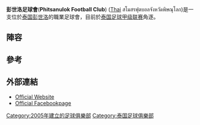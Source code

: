 {{Infobox football club
|  clubname = 彭世洛足球會<br>พิษณุโลก เอฟซี
|  image    = <!-- 檔案不存在 [[Image:Logophitsanulokfc.gif|Image:Logophitsanulokfc.gif]] -->
|  fullname = Phitsanulok Football Club <br>สโมสรฟุตบอลจังหวัดพิษณุโลก
|  nickname = ''Muang-Song-Kware'' <br> ''Violet Army''
|  founded  = 2005
|  ground   = [[泰國|泰國]][[彭世洛|彭世洛]]Phitsanulok Central Stadium
|  capacity = 3,066
|  chairman =  Phusit Pisankorsakul
|  mgrtitle = Coach
|  manager  =  [[Surachai_Jirasirichote|Surachai Jirasirichote]]
|  league   = [[泰國足球超甲級聯賽|泰國足球超甲級聯賽]]
|  season   = 2014
|  position = 泰國足球超級聯賽 16(降級)
| pattern_la1= |pattern_b1=_phitlok1 |pattern_ra1= |leftarm1=333399|body1=6633CC|rightarm1=333399|shorts1=333399 |socks1=333399 |pattern_la2= |pattern_b2=_phitlok2 |pattern_ra2= |leftarm2=FF9900 |body2=FF9900 |rightarm2=FF9900 |shorts2=FF9900 |socks2=FF9900
|pattern_la3= |pattern_b3=_phitlok3 |pattern_ra3= |leftarm3=111111 |body3=111111 |rightarm3=111111 |shorts3=111111 |socks3=111111 ||
}}

'''彭世洛足球會'''('''Phitsanulok Football Club''') ([[Thai_alphabet|Thai]] สโมสรฟุตบอลจังหวัดพิษณุโลก)是一支位於[[泰国|泰国]][[彭世洛|彭世洛]]的職業足球會，目前於[[泰国足球甲级联赛|泰国足球甲级联赛]]角逐。

==陣容==
{{Fs start}}
{{Fs player | no=6 | nat= Thailand| pos=DF | name=[[Keeratikorn_Nilmart|Keeratikorn Nilmart]]|other=由[[蒙通聯足球會|蒙通聯]]外借}}
{{Fs player | no=7  | nat=Thailand| pos=MF | name= [[Noppadol_Juijaiherm|Noppadol Juijaiherm]]}}
{{Fs player | no=8  | nat=Thailand| pos=FW | name= [[Anusorn_Srichaluang|Anusorn Srichaluang]]}}
{{Fs player|no=13|nat=Thailand|pos=MF|name=[[Witthawat_Butprom|Witthawat Butprom]]}}
{{Fs player | no=14 | nat=Thailand| pos=MF | name=[[Panuwat_Yanampornpipat|Panuwat Yanampornpipat]]}}
{{Fs mid}}
{{Fs player | no=21 | nat=Thailand| pos=DF | name= [[Ittipol_Chanpang-ngern|Ittipol Chanpang-ngern]]}}
{{Fs player | no=22 | nat=Thailand| pos=MF | name= [[Nattapon_Jantupa|Nattapon Jantupa]]}}
{{Fs player | no=27 | nat=Thailand| pos=MF | name= [[Sutthi_Thongkruama|Sutthi Thongkruama]]}}
{{Fs player | no=28 | nat= Thailand| pos=GK | name= [[Ammarin_Sakchareunkul|Ammarin Sakchareunkul]]}}
{{Fs player | no=40 | nat=Thailand|pos=DF|name=[[Narongdech_Sangchom|Narongdech Sangchom]]}}
{{Fs end}}

==參考==
{{Reflist}}

==外部連結==
* [https://web.archive.org/web/20160413041303/http://phitsanulokfc.com/ Official Website]
* [http://www.facebook.com/phitsanuloktsy/ Official Facebookpage] {{Wayback|url=http://www.facebook.com/phitsanuloktsy/ |date=20180914224635 }}

[[Category:2005年建立的足球俱樂部|Category:2005年建立的足球俱樂部]]
[[Category:泰国足球俱樂部|Category:泰国足球俱樂部]]